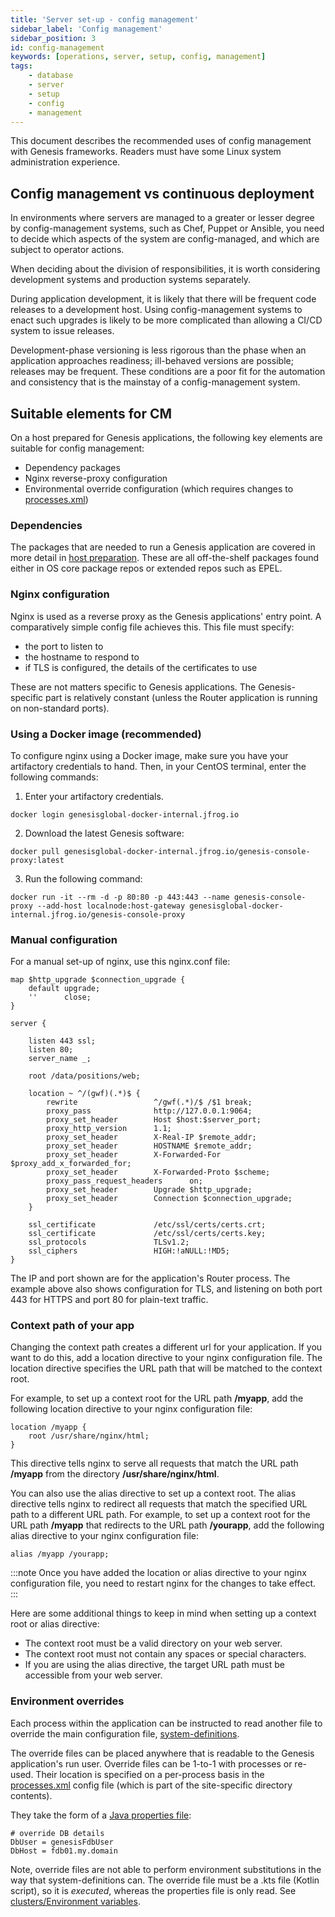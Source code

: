 ```yaml
---
title: 'Server set-up - config management'
sidebar_label: 'Config management'
sidebar_position: 3
id: config-management
keywords: [operations, server, setup, config, management]
tags:
    - database
    - server
    - setup
    - config
    - management
---
```

This document describes the recommended uses of config management with Genesis frameworks. Readers must have some Linux system administration experience.

## Config management vs continuous deployment

In environments where servers are managed to a greater or lesser degree by config-management systems, such as Chef, Puppet or Ansible, you need to decide which aspects of the system are config-managed, and which are subject to operator actions.

When deciding about the division of responsibilities, it is worth considering development systems and production systems separately.

During application development, it is likely that there will be frequent code releases to a development host. Using config-management systems to enact such upgrades is likely to be more complicated than allowing a CI/CD system to issue releases. 

Development-phase versioning is less rigorous than the phase when an application approaches readiness; ill-behaved versions are possible; releases may be frequent. These conditions are a poor fit for the automation and consistency that is the mainstay of a config-management system.

## Suitable elements for CM

On a host prepared for Genesis applications, the following key elements are suitable for config management:

* Dependency packages
* Nginx reverse-proxy configuration
* Environmental override configuration (which requires changes to [processes.xml](../../../server/configuring-runtime/processes))

### Dependencies

The packages that are needed to run a Genesis application are covered in more detail in [host preparation](../../../operations/server-setup/host-preparation).
These are all off-the-shelf packages found either in OS core package repos or extended repos such as EPEL.

### Nginx configuration

Nginx is used as a reverse proxy as the Genesis applications' entry point. A comparatively simple config file achieves this. This file must specify:

- the port to listen to
- the hostname to respond to
- if TLS is configured, the details of the certificates to use

These are not matters specific to Genesis applications. The Genesis-specific part is relatively constant (unless the Router application is running on non-standard ports).

### Using a Docker image (recommended)

To configure nginx using a Docker image, make sure you have your artifactory credentials to hand. Then, in your CentOS terminal, enter the following commands:


1. Enter your artifactory credentials.
```shell
docker login genesisglobal-docker-internal.jfrog.io
```

2. Download the latest Genesis software:

```shell
docker pull genesisglobal-docker-internal.jfrog.io/genesis-console-proxy:latest
```

3. Run the following command:
```shell
docker run -it --rm -d -p 80:80 -p 443:443 --name genesis-console-proxy --add-host localnode:host-gateway genesisglobal-docker-internal.jfrog.io/genesis-console-proxy
```

### Manual configuration

For a manual set-up of nginx, use this nginx.conf file:

```text
map $http_upgrade $connection_upgrade {
    default upgrade;
    ''      close;
}

server {

    listen 443 ssl;
    listen 80;
    server_name _;

    root /data/positions/web;

    location ~ ^/(gwf)(.*)$ {
        rewrite                 ^/gwf(.*)/$ /$1 break;
        proxy_pass              http://127.0.0.1:9064;
        proxy_set_header        Host $host:$server_port;
        proxy_http_version      1.1;
        proxy_set_header        X-Real-IP $remote_addr;
        proxy_set_header        HOSTNAME $remote_addr;
        proxy_set_header        X-Forwarded-For $proxy_add_x_forwarded_for;
        proxy_set_header        X-Forwarded-Proto $scheme;
        proxy_pass_request_headers      on;
        proxy_set_header        Upgrade $http_upgrade;
        proxy_set_header        Connection $connection_upgrade;
    }

    ssl_certificate             /etc/ssl/certs/certs.crt;
    ssl_certificate             /etc/ssl/certs/certs.key;
    ssl_protocols               TLSv1.2;
    ssl_ciphers                 HIGH:!aNULL:!MD5;
}
```

The IP and port shown are for the application's Router process. The example above also shows configuration for TLS, and listening on both port 443 for HTTPS and port 80 for plain-text traffic.

### Context path of your app
Changing the context path creates a different url for your application. If you want to do this, add a location directive to your nginx configuration file. The location directive specifies the URL path that will be matched to the context root. 

For example, to set up a context root for the URL path **/myapp**, add the following location directive to your nginx configuration file:

```
location /myapp {
    root /usr/share/nginx/html;
}
```

This directive tells nginx to serve all requests that match the URL path **/myapp** from the directory **/usr/share/nginx/html**.

You can also use the alias directive to set up a context root. The alias directive tells nginx to redirect all requests that match the specified URL path to a different URL path. For example, to set up a context root for the URL path **/myapp** that redirects to the URL path **/yourapp**, add the following alias directive to your nginx configuration file:

```
alias /myapp /yourapp;
```

:::note
Once you have added the location or alias directive to your nginx configuration file, you need to restart nginx for the changes to take effect.
:::

Here are some additional things to keep in mind when setting up a context root or alias directive:

- The context root must be a valid directory on your web server.
- The context root must not contain any spaces or special characters.
- If you are using the alias directive, the target URL path must be accessible from your web server.

### Environment overrides

Each process within the application can be instructed to read another file to override the main configuration file, [system-definitions](../../../server/configuring-runtime/system-definitions/).

The override files can be placed anywhere that is readable to the Genesis application's run user. Override files can be 1-to-1 with processes or re-used. Their location is specified on a per-process basis in the [processes.xml](../../../server/configuring-runtime/processes/) config file (which is part of the site-specific directory contents).

They take the form of a [Java properties file](https://www.w3schools.io/file/properties-extension-introduction/):

```properties
# override DB details
DbUser = genesisFdbUser
DbHost = fdb01.my.domain
```

Note, override files are not able to perform environment substitutions in the way that system-definitions can. The override file must be a .kts file (Kotlin script), so it is _executed_, whereas the properties file is only read. See [clusters/Environment variables](../../../operations/clustering/genesis#environment-variables).




